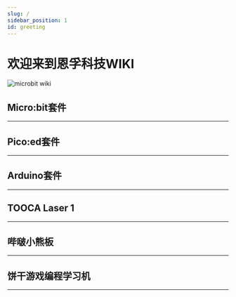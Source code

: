```yaml
---
slug: /
sidebar_position: 1
id: greeting
---
```
















# 欢迎来到恩孚科技WIKI

![microbit wiki](./images/elecfreaks-wiki.png)

## Micro:bit套件
---

<cardbox>
  <card
    href="./microbit/getting-started/microbit-smart-coding-kit/"
    title="手表套件"
    description="micro:bit手表套件Pro(smart coding kit)是一套基于micro:bit纽扣电池扩展板Pro的可穿戴装备，仅需简单的装配步骤，就可DIY一款micro:bit手表。"
    img={microbit_smart_coding_kit_Icon}
  />
  <card
    href="./microbit/getting-started/microbit-basic-kit/"
    title="基础套件"
    description="ELECFREAKS micro:bit basic kit是一款入门级的套件。我们精选了5款最常用的电子积木,他们能通过basic:bit方便地接入micro:bit主板。 这款套件能帮助学生们学习如何快速制作他们的micro:bit项目。这些电子积木可以被makecode默认的积木块直接驱动，无需加载额外的代码库，有利于学生从原理上理解电子积木的使用。"
    img={microbit_basic_kit_Icon}
  />
  <card
    href="./microbit/getting-started/microbit-tinker-kit/"
    title="小小发明家套件"
    description="小小发明家套件包含LED灯、蜂鸣器、土壤湿度传感器、碰撞开关、舵机等十多种常用电子模块，用这些模块可以搭建超过30个案例，基于该套件的全套课程已经在新加坡开展了3年的教学实践，深得师生的好评。"
    img={microbit_tinker_kit_Icon}
  />
<card
    href="./microbit/circuit-design/microbit-starter-kit/"
    title="小小科学家套件"
    description="小小科学家(Starter Kit)套件是ELECFREAKS团队出品的micro:bit入门套件。 ElecFreaks Micro：bit 小小科学家专为那些学习电路和编程知识的人们而设计。 该套件提供了一些基本的电子元件，如LED，按钮，蜂鸣器，温度传感器，舵机和电机等。 Micro：bit小小科学家套件可以帮助您进入一个美好的电子世界。"
    img={microbit_smart_coding_kit_Icon}
  />
  <card
    href="./microbit/circuit-design/microbit-experiment-box-kit/"
    title="电子实验箱套件"
    description="Experiment box是ELECFREAKS团队研发的全新micro:bit教学用具。 Experiment box板载温度传感器、光线传感器、舵机、电机、LED等传统模块，还添加了MOS管，不同阻值电阻，电位器等电子元件，将电路设计与编程设计融为一体。 首次使用香蕉线作为试验箱连接线，即可以轻松插拔也具有稳定的连接性，同时与高等教育教学用具保持一致，为今后大电路设计奠定基础。 使用microbit图形化编程来驱动这些元件，同时可以在没有microbit的情况下学习基础的电路设计。 编程设计或者电路设计，两者如何选择，这都看你！"
    img={microbit_basic_kit_Icon}
  />
  <card
    href="./microbit/microbit-smart-car/microbit-samrt-cutebot/"
    title="酷比特小车套件"
    description="ELECFREAKS Cutebot是一款带有双高速电机马达的后驱智能赛车。Cutebot同时搭载了很多车载设备，包括超声波导航距离传感器，两颗RGBLED车大灯，两颗Rainbow LED车底示廓灯，两个车道辅助巡线探头，和更多智能配件！驱动你的第一个智能赛车吧！"
    img={microbit_samrt_cutebot_Icon}
  />
  <card
    href="./microbit/microbit-smart-car/microbit-tpbot/"
    title="天蓬智能车"
    description="天蓬智能车是一款micro:bit可编程智能车。它可以是玩具，在不插入micro:bit主板的时候能实现巡线与避障等娱乐功能；它也可以是教具，通过它可以学习编程技术。它还可以扩展电子模块和乐高积木，充分激发孩子的想象力与创造力。"
    img={microbit_tpbot_Icon}
  />
  <card
    href="./microbit/microbit-smart-car/microbit-ringbit-car-v2/"
    title="瑞比特小车"
    description="ELECFREAKS Ring:bit二代智能车是一款小型DIY智能车，由BBC micro:bit和ELECFREAKS Ring:bit组成。Ring:bit扩展了micro:bit的三个GPIO口，可以连接轻松的连接各种传感器和组件。一个基础的Ring:bit智能车可以很容易的编程去驱动，还可以搭配遥控器甚至创建一个彩虹灯塔。只要增加一个扩展模块，你的Ring:bit智能车就可以做更多事情，例如巡线，跟随，避障，绘图和更多玩法。"
    img={microbit_ringbit_car_v2_Icon}
  />
  <card
    href="./microbit/microbit-smart-car/microbit-wonder-rugged-car/"
    title="悟空装甲车"
    description="麦克纳姆轮小车是一款基于悟空多功能扩展板的全方位移动小车。 采用麦克纳姆轮方案，完美实现360°全方向移动，更可以完成左右漂移等高难度动作，8CM直径超大轮胎，造型狂野。全时四驱强劲动力，四轮都可独立操控 全车采用兼容乐高积木，扩展性超强。自带400mAh锂电池包，板载电源管理系统，支持快速充电，充满仅需20分钟，满负载运行时间可达到30分钟以上。"
    img={microbit_wonder_rugged_car_Icon}
  />
  <card
    href="./microbit/microbit-smart-car/microbit-motorbit-smart-car-kit/"
    title="摩比特小车"
    description="motor:bit亚克力智能小车是为micro:bit两路电机驱动板量身打造的一款智能小车，它包含micro:bit两路电机驱动板、3线超声波模块和两路巡线模块，可使用它DIY一款micro:bit两轮驱动智能小车。"
    img={microbit_motorbit_smart_car_kit_Icon}
  />
<card
    href="./microbit/wisdom-life/microbit-smart-home-kit/"
    title="智能家居套件"
    description="smart home套件是ELECFREAKS团队研发的智能家居主题micro:bit套件。 smart home套件精选TMP36温度传感器、声音传感器、碰撞传感器、舵机、电机等智能家居常用的传感器与执行部件。你可以自行搭建窗台、衣柜、鱼缸与实际生活场景结合起来，使编程变得更加实用与有趣！使用micro:bit图形化编程让这些场景智能化工作，创造属于自己的智能温馨家庭。"
    img={microbit_smart_home_kit_Icon}
  />
  <card
    href="./microbit/wisdom-life/microbit-smart-science-iot-kit/"
    title="IOT物联网套件"
    description="物联网科学套件是基于物联网扩展板的micro:bit套件。套件包含超声波、光敏、水位、噪音、气压、灰尘等环境数据监测传感器，可监测超过10种环境数据。 该套件不仅可以学习如何采集与分析环境数据，还能将数据上传至物联网平台实现远程监测与控制，帮助孩子们直观地学习物联网于环保相关的知识。"
    img={microbit_smart_science_iot_kit_Icon}
  />
  <card
    href="./microbit/wisdom-life/microbit-smart-agriculture-kit/"
    title="智慧农业套装"
    description=""
    img={microbit_smart_agriculture_kit_Icon}
  />
  <card
    href="./microbit/wisdom-life/microbit-smart-city-kit/"
    title="智慧城市套装"
    description=""
    img={microbit_smart_city_kit_Icon}
  />
  <card
    href="./microbit/wisdom-life/microbit-smart-health-kit/"
    title="智慧医疗套装"
    description=""
    img={microbit_smart_health_kit_Icon}
  />
<card
    href="./microbit/building-blocks/nezha-inventors-kit/"
    title="48合1哪吒科学套装"
    description=""
    img={nezha_inventors_kit_Icon}
  />
  <card
    href="./microbit/building-blocks/wonder-building-kit/"
    title="32合1悟空搭建套装"
    description=""
    img={wonder_building_kit_Icon}
  />
  <card
    href="./microbit/building-blocks/ringbit-bricks-pack/"
    title="6合1积木搭建套装"
    description="6+1积木套件，是ELECFRAKS基于瑞比特开发的积木套件，包含了360度积木舵机、柔性彩虹灯条和近200颗积木零件。通过详细的积木装配图和配套的趣味课程，能够在学习编程的同时，体验到探索搭建结构的乐趣。来跟随我们的脚步，通过搭建和编程制作6+1套件中的积木小车吧。"
    img={ringbit_bricks_pack_Icon}
  />
<card
    href="./microbit/interesting-case/magic-wand-kit/"
    title="魔棒套件"
    description=""
    img={magic_wand_kit_Icon}
  />
  <card
    href="./microbit/interesting-case/straw-manipulator/"
    title="吸管机械手"
    description="我们的手是我们最经常使用的身体部位之一，它灵巧多变，纤细优美，有很多作品是模拟手做出的，同样这篇博客介绍的吸管机械手也是模拟手而做出的作品，希望大家喜欢和提出更多的创意。"
    img={straw_manipulator_Icon}
  />
</cardbox>



## Pico:ed套件
---

<cardbox>
  <card
    href="./pico/picoed/picoed-smart-car/picoed-samrt-cutebot"
    title="Pico:ed酷比特小车"
    description="Pico:ed酷比特小车。"
    img={picoed_samrt_cutebot_Icon}
  />
  <card
    href="./pico/picoed/picoed-smart-car/picoed-ringbit-car-v2"
    title="Pico:ed瑞比特小车"
    description="Pico:ed瑞比特小车。"
    img={picoed_ringbit_car_v2_Icon}
  />
  <card
    href="./pico/picoed/circuit-design/picoed-starter-kit"
    title="Pico:ed小小发明家套件"
    description="Pico:ed小小发明家套件。"
    img={picoed_starter_kit_Icon}
  />
</cardbox>

## Arduino套件
---

<cardbox>
  <card
    href="arduino/building-blocks/nezhaa-inventors-kit/"
    title="哪吒A科学套装"
    description="ELECFREAKS Pico:ed V2是一款基于Raspberry Pi RP2040 MCU的开发板。"
    img={nezhaa_inventors_kit_Icon}
  />
</cardbox>

## TOOCA Laser 1
---

<cardbox>
  <card
    href="tooca-laser-1/"
    title="TOOCA Laser 1"
    description="ELECFREAKS Pico:ed V2是一款基于Raspberry Pi RP2040 MCU的开发板。"
    img={tooca_laser_1_Icon}
  />
</cardbox>

## 哔啵小熊板
---

<cardbox>
  <card
    href="bitboard/"
    title="哔啵小熊板"
    description="ELECFREAKS Pico:ed V2是一款基于Raspberry Pi RP2040 MCU的开发板。"
    img={bitboard_Icon}
  />
</cardbox>

## 饼干游戏编程学习机
---

<cardbox>
  <card
    href="retroarcade/"
    title="饼干游戏编程学习机"
    description="ELECFREAKS Pico:ed V2是一款基于Raspberry Pi RP2040 MCU的开发板。"
    img={retroarcade_Icon}
  />
</cardbox>
